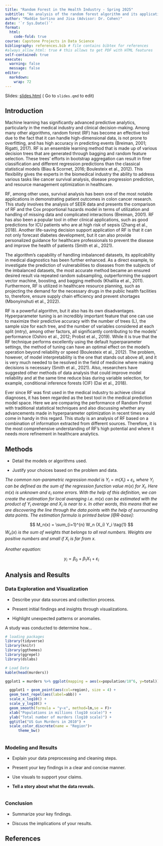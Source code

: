 ```yaml
---
title: "Random Forest in the Health Industry - Spring 2025"
subtitle: "An analysis of the random forest algorithm and its applications in the health industry"
author: "Maddie Sortino and Jisa (Advisor: Dr. Cohen)"
date: '`r Sys.Date()`'
format:
  html:
    code-fold: true
course: Capstone Projects in Data Science
bibliography: references.bib # file contains bibtex for references
#always_allow_html: true # this allows to get PDF with HTML features
self-contained: true
execute: 
  warning: false
  message: false
editor: 
  markdown: 
    wrap: 72
---
```


Slides: [slides.html](slides.html){target="_blank"} ( Go to `slides.qmd`
to edit)

## Introduction

Machine learning has significantly advanced predictive analytics,
particularly in the medical industry and clinical decision-making. Among
many other algorithms, random forest (RF) has become an effective tool
due to the fact that it can handle high-dimensional data, is not prone
to overfitting, and has high accuracy in predicting events (Breiman,
2001; Rigatti, 2017). RF is an ensemble learning method that is made up
of various decision trees that are generated through bagging and random
feature selection. These trees’ efforts in bootstrap aggregation can
result in finer classification and different regression predictions than
the classical statistical models (Biau & Scornet, 2016; Boulesteix et
al., 2012). This flexibility gives the experts in the biomedical
industry the ability to address various tasks like cancer survival
analysis, disease progression prediction, and resource management
optimization in healthcare.

RF, among other uses, survival analysis has been one of the most notable
applications in demonstrating patient outcomes in colon cancer research.
This study involves the analysis of SEER data and presents the
comparison of RF and the Cox proportional hazards model in terms of
utilization and handling of missing data and complicated interactions
(Breiman, 2001). RF has also been a popular tool in other clinical
applications, such as good predictions for ICU patients who are at high
risk of sepsis (Zhang et al., 2018). Another life-saving decision
support application of RF is that it can not only forecast diabetes
development, but it can also provide personalized guidance for
healthcare professionals to prevent the disease and improve the health
of patients (Smith et al., 2021).

The algorithm’s capability of handling imbalanced datasets, its
applicability in medical diagnostics has been further enhanced. As a
direct example, to investigate the prediction of vulnerabilities to
diseases from the subjects of the imbalanced datasets, the most accurate
method became an ensured desired result via repeated random subsampling,
outperforming the support vector machine, boosting, and bagging methods
(Khalilia et al., 2011). Furthermore, RF is utilized in healthcare
resource planning, such as projecting the demand for the necessary drugs
in the public health facilities to, therefore, ensure supply chain
efficiency and prevent shortages (Mbonyinshuti et al., 2022).

RF is a powerful algorithm, but it also has its own disadvantages.
Hyperparameter tuning is an incredibly important feature that one can
use to maximize their predictive accuracy with the number of trees (L),
the sample size for each tree, and the number of variables considered at
each split (mtry), among other factors, all significantly contributing
to the models' performance (Oshiro et al., 2012; Probst et al., 2019).
While it is true that the RF technique performs excellently using the
default hyperparameter settings, the method of tuning can have an
optimal effect on the model's operation beyond reliability or speed
(Boulesteix et al., 2012). The problem, however, of model
interpretability is the one that stands out above all, and it is very
much needed to be resolved in the field of medicine where making
decisions is necessary (Smith et al., 2021). Also, researchers have
suggested other methods of data analysis that could improve model
reliability and at the same time reduce bias during variable selection,
for example, conditional inference forests (CIF) (Dai et al., 2018).

Ever since RF was first used in the medical industry to achieve clinical
diagnoses, it has been regarded as the best tool in the medical
prediction model space. Here we are comparing the performance of Random
Forest with traditional statistical techniques and also discussing
whether any advancements made in hyperparameter optimization in recent
times would come in handy in this regard. This study is an analysis of
RF based on a combination of information extracted from different
sources. Therefore, it is the most comprehensive understanding of RF’s
high potential and where it needs more refinement in healthcare
analytics.

## Methods

-   Detail the models or algorithms used.

-   Justify your choices based on the problem and data.

*The common non-parametric regression model is*
$Y_i = m(X_i) + \varepsilon_i$*, where* $Y_i$ *can be defined as the sum
of the regression function value* $m(x)$ *for* $X_i$*. Here* $m(x)$ *is
unknown and* $\varepsilon_i$ *some errors. With the help of this
definition, we can create the estimation for local averaging i.e.*
$m(x)$ *can be estimated with the product of* $Y_i$ *average and* $X_i$
*is near to* $x$*. In other words, this means that we are discovering
the line through the data points with the help of surrounding data
points. The estimation formula is printed below [@R-base]:*

$$
M_n(x) = \sum_{i=1}^{n} W_n (X_i) Y_i  \tag{1}
$$$W_n(x)$ *is the sum of weights that belongs to all real numbers.
Weights are positive numbers and small if* $X_i$ *is far from* $x$*.*

*Another equation:*

$$
y_i = \beta_0 + \beta_1 X_1 +\varepsilon_i
$$

## Analysis and Results

### Data Exploration and Visualization

-   Describe your data sources and collection process.

-   Present initial findings and insights through visualizations.

-   Highlight unexpected patterns or anomalies.

A study was conducted to determine how...

```r
# loading packages 
library(tidyverse)
library(knitr)
library(ggthemes)
library(ggrepel)
library(dslabs)
```

```r
# Load Data
kable(head(murders))

ggplot1 = murders %>% ggplot(mapping = aes(x=population/10^6, y=total)) 

  ggplot1 + geom_point(aes(col=region), size = 4) +
  geom_text_repel(aes(label=abb)) +
  scale_x_log10() +
  scale_y_log10() +
  geom_smooth(formula = "y~x", method=lm,se = F)+
  xlab("Populations in millions (log10 scale)") + 
  ylab("Total number of murders (log10 scale)") +
  ggtitle("US Gun Murders in 2010") +
  scale_color_discrete(name = "Region")+
      theme_bw()
  

```

### Modeling and Results

-   Explain your data preprocessing and cleaning steps.

-   Present your key findings in a clear and concise manner.

-   Use visuals to support your claims.

-   **Tell a story about what the data reveals.**

```r

```

### Conclusion

-   Summarize your key findings.

-   Discuss the implications of your results.

## References

